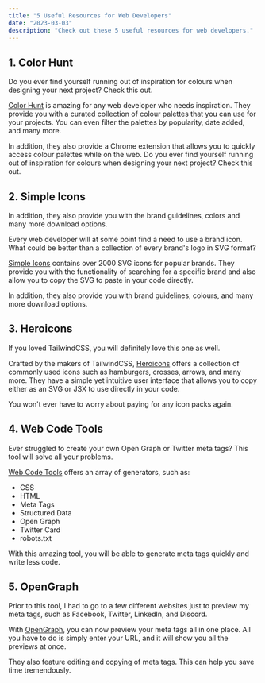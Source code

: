 ```yaml
---
title: "5 Useful Resources for Web Developers"
date: "2023-03-03"
description: "Check out these 5 useful resources for web developers."
---
```


## 1. Color Hunt

Do you ever find yourself running out of inspiration for colours when designing your next project? Check this out.

[Color Hunt](https://colorhunt.co/) is amazing for any web developer who needs inspiration. They provide you with a curated collection of colour palettes that you can use for your projects. You can even filter the palettes by popularity, date added, and many more.

In addition, they also provide a Chrome extension that allows you to quickly access colour palettes while on the web.
Do you ever find yourself running out of inspiration for colours when designing your next project?
Check this out.

## 2. Simple Icons

In addition, they also provide you with the brand guidelines, colors and many more download options.

Every web developer will at some point find a need to use a brand icon. What could be better than a collection of every brand's logo in SVG format?

[Simple Icons](https://simpleicons.org/) contains over 2000 SVG icons for popular brands. They provide you with the functionality of searching for a specific brand and also allow you to copy the SVG to paste in your code directly.

In addition, they also provide you with brand guidelines, colours, and many more download options.

## 3. Heroicons

If you loved TailwindCSS, you will definitely love this one as well.

Crafted by the makers of TailwindCSS, [Heroicons](https://heroicons.com/) offers a collection of commonly used icons such as hamburgers, crosses, arrows, and many more. They have a simple yet intuitive user interface that allows you to copy either as an SVG or JSX to use directly in your code.

You won't ever have to worry about paying for any icon packs again.

## 4. Web Code Tools

Ever struggled to create your own Open Graph or Twitter meta tags? This tool will solve all your problems.

[Web Code Tools](https://webcode.tools/) offers an array of generators, such as:

- CSS
- HTML
- Meta Tags
- Structured Data
- Open Graph
- Twitter Card
- robots.txt

With this amazing tool, you will be able to generate meta tags quickly and write less code.

## 5. OpenGraph

Prior to this tool, I had to go to a few different websites just to preview my meta tags, such as Facebook, Twitter, LinkedIn, and Discord.

With [OpenGraph](https://www.opengraph.xyz/), you can now preview your meta tags all in one place. All you have to do is simply enter your URL, and it will show you all the previews at once.

They also feature editing and copying of meta tags. This can help you save time tremendously.

